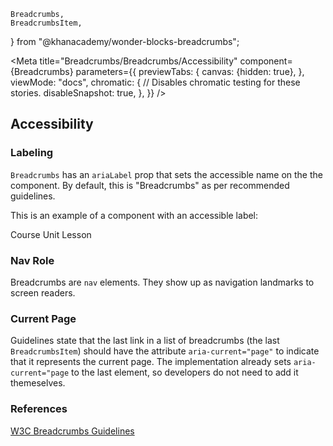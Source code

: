 
    Breadcrumbs,
    BreadcrumbsItem,
} from "@khanacademy/wonder-blocks-breadcrumbs";

<Meta
    title="Breadcrumbs/Breadcrumbs/Accessibility"
    component={Breadcrumbs}
    parameters={{
        previewTabs: {
            canvas: {hidden: true},
        },
        viewMode: "docs",
        chromatic: {
            // Disables chromatic testing for these stories.
            disableSnapshot: true,
        },
    }}
/>

## Accessibility

### Labeling

`Breadcrumbs` has an `ariaLabel` prop that sets the accessible name on the
the component. By default, this is "Breadcrumbs" as per recommended guidelines.

This is an example of a component with an accessible label:

<Canvas>
    <Story name="Labeling">
        <View>
            <Breadcrumbs ariaLabel="Navigation Menu">
                <BreadcrumbsItem>
                    <Link href="">Course</Link>
                </BreadcrumbsItem>
                <BreadcrumbsItem>
                    <Link href="">Unit</Link>
                </BreadcrumbsItem>
                <BreadcrumbsItem>
                    <Link href="">Lesson</Link>
                </BreadcrumbsItem>
            </Breadcrumbs>
        </View>
    </Story>
</Canvas>

### Nav Role

Breadcrumbs are `nav` elements. They show up as navigation landmarks to
screen readers.

### Current Page

Guidelines state that the last link in a list of breadcrumbs (the last
`BreadcrumbsItem`) should have the attribute `aria-current="page"` to
indicate that it represents the current page. The implementation already
sets `aria-current="page` to the last element, so developers do not need
to add it themeselves.

### References

[W3C Breadcrumbs Guidelines](https://www.w3.org/TR/wai-aria-practices-1.1/examples/breadcrumb/index.html)
